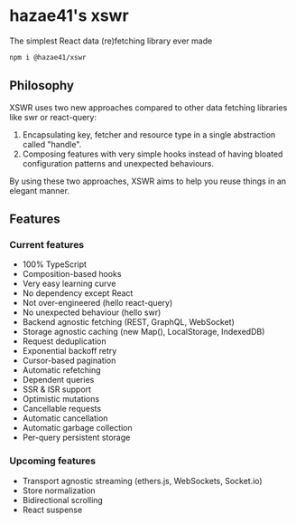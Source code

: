 # hazae41's xswr

The simplest React data (re)fetching library ever made

```bash
npm i @hazae41/xswr
```

## Philosophy

XSWR uses two new approaches compared to other data fetching libraries like swr or react-query:
1) Encapsulating key, fetcher and resource type in a single abstraction called "handle".
2) Composing features with very simple hooks instead of having bloated configuration patterns and unexpected behaviours.

By using these two approaches, XSWR aims to help you reuse things in an elegant manner.

## Features

### Current features 

- 100% TypeScript
- Composition-based hooks
- Very easy learning curve
- No dependency except React
- Not over-engineered (hello react-query)
- No unexpected behaviour (hello swr)
- Backend agnostic fetching (REST, GraphQL, WebSocket)
- Storage agnostic caching (new Map(), LocalStorage, IndexedDB)
- Request deduplication
- Exponential backoff retry
- Cursor-based pagination
- Automatic refetching
- Dependent queries
- SSR & ISR support
- Optimistic mutations
- Cancellable requests
- Automatic cancellation
- Automatic garbage collection
- Per-query persistent storage

### Upcoming features

- Transport agnostic streaming (ethers.js, WebSockets, Socket.io)
- Store normalization
- Bidirectional scrolling
- React suspense